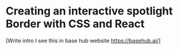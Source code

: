 
<LayoutBlog >

# Creating an interactive spotlight Border with CSS and React

[Write intro I see this in base hub website https://basehub.ai/]

<ComponentPlayground>
  <SpotlightBorder />
</ComponentPlayground>

</LayoutBlog>
